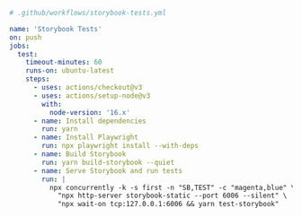 ```yml
# .github/workflows/storybook-tests.yml

name: 'Storybook Tests'
on: push
jobs:
  test:
    timeout-minutes: 60
    runs-on: ubuntu-latest
    steps:
      - uses: actions/checkout@v3
      - uses: actions/setup-node@v3
        with:
          node-version: '16.x'
      - name: Install dependencies
        run: yarn
      - name: Install Playwright
        run: npx playwright install --with-deps
      - name: Build Storybook
        run: yarn build-storybook --quiet
      - name: Serve Storybook and run tests
        run: |
          npx concurrently -k -s first -n "SB,TEST" -c "magenta,blue" \
            "npx http-server storybook-static --port 6006 --silent" \
            "npx wait-on tcp:127.0.0.1:6006 && yarn test-storybook"
```
